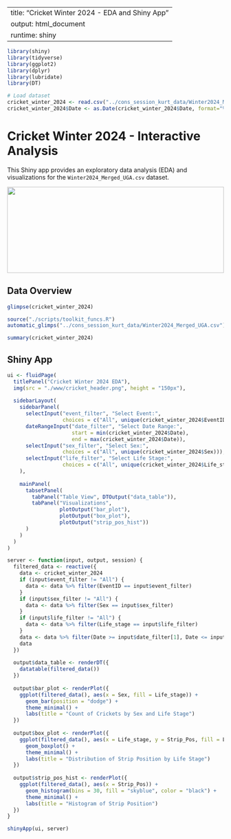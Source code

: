
---
title: "Cricket Winter 2024 - EDA and Shiny App"
output: html_document
runtime: shiny
---

```r
library(shiny)
library(tidyverse)
library(ggplot2)
library(dplyr)
library(lubridate)
library(DT)

# Load dataset
cricket_winter_2024 <- read.csv("../cons_session_kurt_data/Winter2024_Merged_UGA.csv")
cricket_winter_2024$Date <- as.Date(cricket_winter_2024$Date, format="%m/%d/%Y")
```

# Cricket Winter 2024 - Interactive Analysis

This Shiny app provides an exploratory data analysis (EDA) and visualizations for the `Winter2024_Merged_UGA.csv` dataset.

<img src="header.png" style="width:100%; max-height:200px;">

## Data Overview

```r
glimpse(cricket_winter_2024)

source("./scripts/toolkit_funcs.R")
automatic_glimps("../cons_session_kurt_data/Winter2024_Merged_UGA.csv") 

summary(cricket_winter_2024)
```

## Shiny App

```r
ui <- fluidPage(
  titlePanel("Cricket Winter 2024 EDA"),
  img(src = "./www/cricket_header.png", height = "150px"),
  
  sidebarLayout(
    sidebarPanel(
      selectInput("event_filter", "Select Event:", 
                  choices = c("All", unique(cricket_winter_2024$EventID))),
      dateRangeInput("date_filter", "Select Date Range:",
                     start = min(cricket_winter_2024$Date),
                     end = max(cricket_winter_2024$Date)),
      selectInput("sex_filter", "Select Sex:", 
                  choices = c("All", unique(cricket_winter_2024$Sex))),
      selectInput("life_filter", "Select Life Stage:", 
                  choices = c("All", unique(cricket_winter_2024$Life_stage)))
    ),
    
    mainPanel(
      tabsetPanel(
        tabPanel("Table View", DTOutput("data_table")),
        tabPanel("Visualizations", 
                 plotOutput("bar_plot"),
                 plotOutput("box_plot"),
                 plotOutput("strip_pos_hist"))
      )
    )
  )
)

server <- function(input, output, session) {
  filtered_data <- reactive({
    data <- cricket_winter_2024
    if (input$event_filter != "All") {
      data <- data %>% filter(EventID == input$event_filter)
    }
    if (input$sex_filter != "All") {
      data <- data %>% filter(Sex == input$sex_filter)
    }
    if (input$life_filter != "All") {
      data <- data %>% filter(Life_stage == input$life_filter)
    }
    data <- data %>% filter(Date >= input$date_filter[1], Date <= input$date_filter[2])
    data
  })
  
  output$data_table <- renderDT({
    datatable(filtered_data())
  })
  
  output$bar_plot <- renderPlot({
    ggplot(filtered_data(), aes(x = Sex, fill = Life_stage)) +
      geom_bar(position = "dodge") +
      theme_minimal() +
      labs(title = "Count of Crickets by Sex and Life Stage")
  })
  
  output$box_plot <- renderPlot({
    ggplot(filtered_data(), aes(x = Life_stage, y = Strip_Pos, fill = Life_stage)) +
      geom_boxplot() +
      theme_minimal() +
      labs(title = "Distribution of Strip Position by Life Stage")
  })
  
  output$strip_pos_hist <- renderPlot({
    ggplot(filtered_data(), aes(x = Strip_Pos)) +
      geom_histogram(bins = 30, fill = "skyblue", color = "black") +
      theme_minimal() +
      labs(title = "Histogram of Strip Position")
  })
}

shinyApp(ui, server)
```
